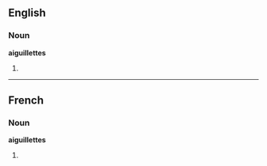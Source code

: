 ==English==

===Noun===
'''aiguillettes'''

# {{plural of|aiglet}}

----

==French==

===Noun===
'''aiguillettes''' {{f.}}

# {{plural of|lang=French|aiglet}}